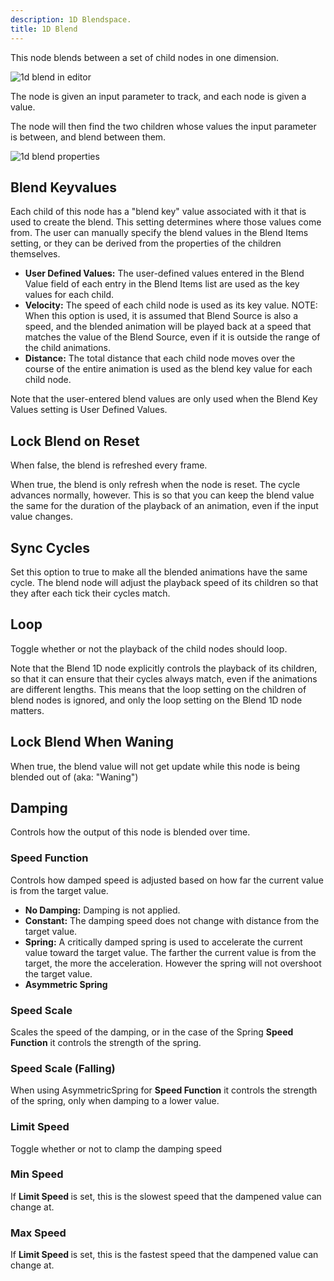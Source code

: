 ```yaml
---
description: 1D Blendspace.
title: 1D Blend
---
```


This node blends between a set of child nodes in one dimension.

![1d blend in editor](./1dblend_image.png "1D Blend Node in Editor")

The node is given an input parameter to track, and each node is given a value.  

The node will then find the two children whose values the input parameter is between, and blend between them.

![1d blend properties](./1dblend_properties.png "1D Blend Node Properties")

 ## Blend Keyvalues

 Each child of this node has a "blend key" value associated with it that is used to create the blend.  This setting determines where those values come from.  The user can manually specify the blend values in the Blend Items setting, or they can be derived from the properties of the children themselves.

- <b> User Defined Values:</b> The user-defined values entered in the Blend Value field of each entry in the Blend Items list are used as the key values for each child. <br/>
- <b> Velocity:</b> The speed of each child node is used as its key value.  NOTE: When this option is used, it is assumed that Blend Source is also a speed, and the blended animation will be played back at a speed that matches the value of the Blend Source, even if it is outside the range of the child animations. <br/>
- <b> Distance:</b> The total distance that each child node moves over the course of the entire animation is used as the blend key value for each child node. <br/>

Note that the user-entered blend values are only used when the Blend Key Values setting is User Defined Values.

 ## Lock Blend on Reset

 When false, the blend is refreshed every frame.

 When true, the blend is only refresh when the node is reset.  The cycle advances normally, however.  This is so that you can keep the blend value the same for the duration of the playback of an animation, even if the input value changes.

 ## Sync Cycles

 Set this option to true to make all the blended animations have the same cycle.  The blend node will adjust the playback speed of its children so that they after each tick their cycles match.

 ## Loop

 Toggle whether or not the playback of the child nodes should loop.

Note that the Blend 1D node explicitly controls the playback of its children, so that it can ensure that their cycles always match, even if the animations are different lengths.  This means that the loop setting on the children of blend nodes is ignored, and only the loop setting on the Blend 1D node matters.

## Lock Blend When Waning

When true, the blend value will not get update while this node is being blended out of (aka: \"Waning\")

## Damping

Controls how the output of this node is blended over time.

### Speed Function
Controls how damped speed is adjusted based on how far the current value is from the target value. 
- <b>No Damping:</b> Damping is not applied. <br/>
- <b>Constant:</b> The damping speed does not change with distance from the target value. <br/>
- <b>Spring:</b> A critically damped spring is used to accelerate the current value toward the target value.  The farther the current value is from the target, the more the acceleration.  However the spring will not overshoot the target value. <br/>
- <b>Asymmetric Spring</b>
### Speed Scale
Scales the speed of the damping, or in the case of the Spring <b>Speed Function</b> it controls the strength of the spring.
### Speed Scale (Falling)
When using AsymmetricSpring for <b>Speed Function</b> it controls the strength of the spring, only when damping to a lower value.
### Limit Speed
Toggle whether or not to clamp the damping speed
### Min Speed
If <b>Limit Speed </b>is set, this is the slowest speed that the dampened value can change at.
### Max Speed
If <b>Limit Speed </b>is set, this is the fastest speed that the dampened value can change at.





